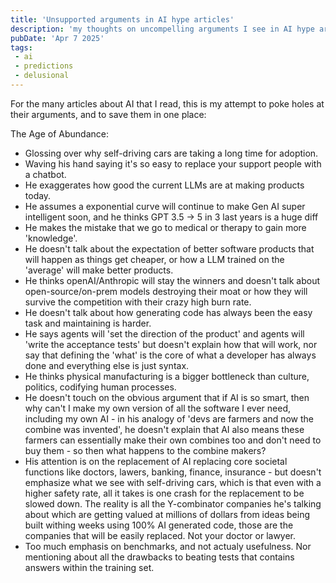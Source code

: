 ```yaml
---
title: 'Unsupported arguments in AI hype articles'
description: 'my thoughts on uncompelling arguments I see in AI hype articles'
pubDate: 'Apr 7 2025'
tags:
 - ai
 - predictions
 - delusional
---
```



For the many articles about AI that I read, this is my attempt to poke holes at their arguments, and to save them in one place:

<CustomLink href="https://tomblomfield.com/post/1743528547367/the-age-of-abundance">The Age of Abundance</CustomLink>:
- Glossing over why self-driving cars are taking a long time for adoption.
- Waving his hand saying it's so easy to replace your support people with a chatbot.  
- He exaggerates how good the current LLMs are at making products today.  
- He assumes a exponential curve will continue to make Gen AI super intelligent soon, and he thinks GPT 3.5 -> 5 in 3 last years is a huge diff
- He makes the mistake that we go to medical or therapy to gain more 'knowledge'.  
- He doesn't talk about the expectation of better software products that will happen as things get cheaper, or how a LLM trained on the 'average' will make better products.  
- He thinks openAI/Anthropic will stay the winners and doesn't talk about open-source/on-prem models destroying their moat or how they will survive the competition with their crazy high burn rate.
- He doesn't talk about how generating code has always been the easy task and maintaining is harder. 
- He says agents will 'set the direction of the product' and agents will 'write the acceptance tests' but doesn't explain how that will work, nor say that defining the 'what' is the core of what a developer has always done and everything else is just syntax.  
- He thinks physical manufacturing is a bigger bottleneck than culture, politics, codifying human processes.
- He doesn't touch on the obvious argument that if AI is so smart, then why can't I make my own version of all the software I ever need, including my own AI - in his analogy of 'devs are farmers and now the combine was invented', 
he doesn't explain that AI also means these farmers can essentially make their own combines too and don't need to buy them - so then what happens to the combine makers?
- His attention is on the replacement of AI replacing core societal functions like doctors, lawers, banking, finance, insurance - but doesn't emphasize what we see with self-driving cars, which is that even with a higher safety rate,
all it takes is one crash for the replacement to be slowed down.  The reality is all the Y-combinator companies he's talking about which are getting valued at millions of dollars from ideas being built withing weeks using 100% AI generated code, 
those are the companies that will be easily replaced.  Not your doctor or lawyer.
- Too much emphasis on benchmarks, and not actualy usefulness.  Nor mentioning about all the drawbacks to beating tests that contains answers within the training set.
